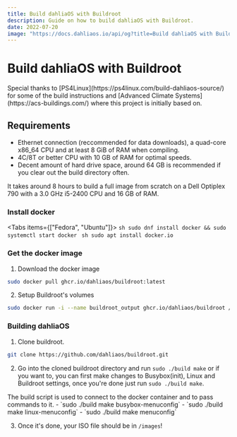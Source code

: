 ```yaml
---
title: Build dahliaOS with Buildroot
description: Guide on how to build dahliaOS with Buildroot.
date: 2022-07-20
image: "https://docs.dahliaos.io/api/og?title=Build dahliaOS with Buildroot&desc=Guide on how to build dahliaOS with Buildroot."
---
```



# Build dahliaOS with Buildroot

<Callout>
  Special thanks to [PS4Linux](https://ps4linux.com/build-dahliaos-source/) for
  some of the build instructions and [Advanced Climate
  Systems](https://acs-buildings.com/) where this project is initially based on.
</Callout>

## Requirements

- Ethernet connection (reccommended for data downloads), a quad-core x86_64 CPU and at least 8 GiB of RAM when compiling.
- 4C/8T or better CPU with 10 GB of RAM for optimal speeds.
- Decent amount of hard drive space, around 64 GB is recommended if you clear out the build directory often.

It takes around 8 hours to build a full image from scratch on a Dell Optiplex 790 with a 3.0 GHz i5-2400 CPU and 16 GB of RAM.

<Steps>

### Install docker

<Tabs items={["Fedora", "Ubuntu"]}>
  <Tab>```sh sudo dnf install docker && sudo systemctl start docker ```</Tab>
  <Tab>```sh sudo apt install docker.io ```</Tab>
</Tabs>

### Get the docker image

1. Download the docker image

```sh
sudo docker pull ghcr.io/dahliaos/buildroot:latest
```

2. Setup Buildroot's volumes

```sh
sudo docker run -i --name buildroot_output ghcr.io/dahliaos/buildroot /bin/echo "Data only."
```

### Building dahliaOS

1. Clone buildroot.

```sh
git clone https://github.com/dahliaos/buildroot.git
```

2. Go into the cloned buildroot directory and run `sudo ./build make` or if you want to, you can first make changes to Busybox(init), Linux and Buildroot settings, once you're done just run `sudo ./build make`.

<Callout>
  The build script is used to connect to the docker container and to pass
  commands to it.
</Callout>
- `sudo ./build make busybox-menuconfig` - `sudo ./build make linux-menuconfig` -
`sudo ./build make menuconfig`

3. Once it's done, your ISO file should be in `/images`!

</Steps>
